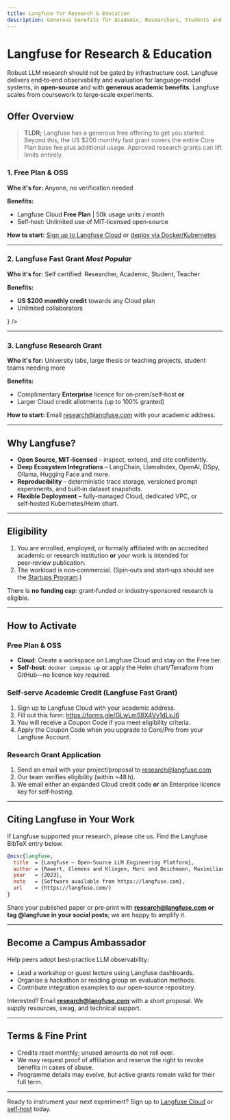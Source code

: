 ```yaml
---
title: Langfuse for Research & Education
description: Generous benefits for Academic, Researchers, Students and Teachers.
---
```


# Langfuse for Research & Education

Robust LLM research should not be gated by infrastructure cost. Langfuse delivers end‑to‑end observability and evaluation for language‑model systems, in **open-source** and with **generous academic benefits**. Langfuse scales from coursework to large‑scale experiments.

## Offer Overview

> **TLDR;** Langfuse has a generous free offering to get you started. Beyond this, the US $200 monthly fast grant covers the entire Core Plan base fee plus additional usage. Approved research grants can lift limits entirely.

### 1. Free Plan & OSS

**Who it's for:** Anyone, no verification needed

**Benefits:**

- Langfuse Cloud **Free Plan** | 50k usage units / month
- Self‑host: Unlimited use of MIT‑licensed open‑source

**How to start:** [Sign up to Langfuse Cloud](https://cloud.langfuse.com) or [deploy via Docker/Kubernetes](/self-hosting)

---

### 2. Langfuse Fast Grant _Most Popular_

**Who it's for:** Self certified: Researcher, Academic, Student, Teacher

**Benefits:**

- **US $200 monthly credit** towards any Cloud plan
- Unlimited collaborators


<Cards num={1}>
  <Card
    title="Request a Fast Grant"
    href="https://forms.gle/GLwLmS8X4Vy1dLxJ6"
    icon={<FilePenLine />}
  />
</Cards>

---

### 3. Langfuse Research Grant

**Who it's for:** University labs, large thesis or teaching projects, student teams needing more

**Benefits:**

- Complimentary **Enterprise** licence for on‑prem/self‑host **or**
- Larger Cloud credit allotments (up to 100% granted)

**How to start:** Email research@langfuse.com with your academic address.

---

## Why Langfuse?

- **Open Source, MIT‑licensed** – inspect, extend, and cite confidently.
- **Deep Ecosystem Integrations** – LangChain, LlamaIndex, OpenAI, DSpy, Ollama, Hugging Face and more.
- **Reproducibility** – deterministic trace storage, versioned prompt experiments, and built‑in dataset snapshots.
- **Flexible Deployment** – fully‑managed Cloud, dedicated VPC, or self‑hosted Kubernetes/Helm chart.

---

## Eligibility

1. You are enrolled, employed, or formally affiliated with an accredited academic or research institution **or** your work is intended for peer‑review publication.
2. The workload is non‑commercial. (Spin‑outs and start‑ups should see the [Startups Program](/startups).)

There is **no funding cap**: grant‑funded or industry‑sponsored research is eligible.

---

## How to Activate

### Free Plan & OSS

- **Cloud**: Create a workspace on Langfuse Cloud and stay on the Free tier.
- **Self‑host**: `docker compose up` or apply the Helm chart/Terraform from GitHub—no licence key required.

### Self‑serve Academic Credit (Langfuse Fast Grant)

1. Sign up to Langfuse Cloud with your academic address.
2. Fill out this form: https://forms.gle/GLwLmS8X4Vy1dLxJ6
3. You will receive a Coupon Code if you meet eligibility criteria.
4. Apply the Coupon Code when you upgrade to Core/Pro from your Langfuse Account.

### Research Grant Application

1. Send an email with your project/proposal to research@langfuse.com
2. Our team verifies eligibility (within ~48 h).
3. We email either an expanded Cloud credit code **or** an Enterprise licence key for self‑hosting.

---

## Citing Langfuse in Your Work

If Langfuse supported your research, please cite us. Find the Langfuse BibTeX entry below.

```bibtex
@misc{langfuse,
  title  = {Langfuse — Open‑Source LLM Engineering Platform},
  author = {Rawert, Clemens and Klingen, Marc and Deichmann, Maximilian},
  year   = {2023},
  note   = {Software available from https://langfuse.com},
  url    = {https://langfuse.com/}
}
```

Share your published paper or pre‑print with **[research@langfuse.com](mailto:research@langfuse.com) or tag @langfuse in your social posts**; we are happy to amplify it.

---

## Become a Campus Ambassador

Help peers adopt best‑practice LLM observability:

- Lead a workshop or guest lecture using Langfuse dashboards.
- Organise a hackathon or reading group on evaluation methods.
- Contribute integration examples to our open‑source repository.

Interested? Email **[research@langfuse.com](mailto:research@langfuse.com)** with a short proposal. We supply resources, swag, and technical support.

---

## Terms & Fine Print

- Credits reset monthly; unused amounts do not roll over.
- We may request proof of affiliation and reserve the right to revoke benefits in cases of abuse.
- Programme details may evolve, but active grants remain valid for their full term.

---

Ready to instrument your next experiment? Sign up to [Langfuse Cloud](https://cloud.langfuse.com) or [self‑host](/self-hosting) today.
